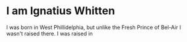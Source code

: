 
<SEO title="About" />

# I am Ignatius Whitten

I was born in West Phillidelphia, but unlike the Fresh Prince of Bel-Air I wasn't raised there. I was raised in 
